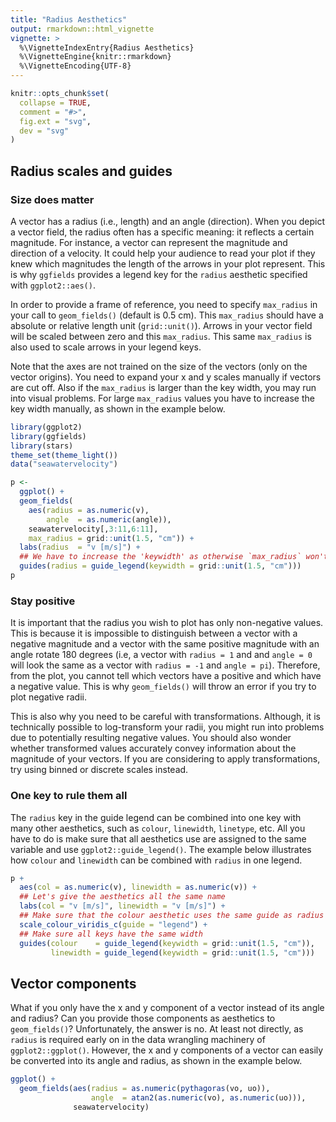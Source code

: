 ```yaml
---
title: "Radius Aesthetics"
output: rmarkdown::html_vignette
vignette: >
  %\VignetteIndexEntry{Radius Aesthetics}
  %\VignetteEngine{knitr::rmarkdown}
  %\VignetteEncoding{UTF-8}
---
```


```r
knitr::opts_chunk$set(
  collapse = TRUE,
  comment = "#>",
  fig.ext = "svg",
  dev = "svg"
)
```

## Radius scales and guides

### Size does matter

A vector has a radius (i.e., length) and an angle (direction). When you depict
a vector field, the radius often has a specific meaning: it reflects a certain
magnitude. For instance, a vector can represent the magnitude and direction of
a velocity. It could help your audience to read your plot if they knew which
magnitudes the length of the arrows in your plot represent. This is why
`ggfields` provides a legend key for the `radius` aesthetic specified with
`ggplot2::aes()`.

In order to provide a frame of reference, you need to specify `max_radius` in
your call to `geom_fields()` (default is 0.5 cm). This `max_radius` should have
a absolute or relative length unit (`grid::unit()`). Arrows in your vector field
will be scaled between zero and this `max_radius`. This same `max_radius` is also
used to scale arrows in your legend keys.

Note that the axes are not trained on the size of the vectors (only on the
vector origins). You need to expand your x and y scales manually if vectors
are cut off. Also if the `max_radius` is larger than the key width, you may
run into visual problems. For large `max_radius` values you have to increase
the key width manually, as shown in the example below.

```r
library(ggplot2)
library(ggfields)
library(stars)
theme_set(theme_light())
data("seawatervelocity")

p <-
  ggplot() +
  geom_fields(
    aes(radius = as.numeric(v),
        angle  = as.numeric(angle)),
    seawatervelocity[,3:11,6:11],
    max_radius = grid::unit(1.5, "cm")) +
  labs(radius  = "v [m/s]") +
  ## We have to increase the 'keywidth' as otherwise `max_radius` won't fit:
  guides(radius = guide_legend(keywidth = grid::unit(1.5, "cm")))
p
```

### Stay positive

It is important that the radius you wish to plot has only non-negative values.
This is because it is impossible to distinguish between a vector with a negative
magnitude and a vector with the same positive magnitude with an angle rotate 180
degrees (i.e, a vector with `radius = 1` and and `angle = 0` will look the same as a
vector with `radius = -1` and `angle = pi`). Therefore, from the plot, you cannot
tell which vectors have a positive and which have a negative value. This is why
`geom_fields()` will throw an error if you try to plot negative radii.

This is also why you need to be careful with transformations. Although, it is
technically possible to log-transform your radii, you might run into problems
due to potentially resulting negative values. You should also wonder whether
transformed values accurately convey information about the magnitude of your
vectors. If you are considering to apply transformations, try using binned or
discrete scales instead.

### One key to rule them all

The `radius` key in the guide legend can be combined into one key with many
other aesthetics, such as `colour`, `linewidth`, `linetype`, etc. All you
have to do is make sure that all aesthetics use are assigned to the same
variable and use `ggplot2::guide_legend()`. The example below illustrates how
`colour` and `linewidth` can be combined with `radius` in one legend.

```r
p +
  aes(col = as.numeric(v), linewidth = as.numeric(v)) +
  ## Let's give the aesthetics all the same name
  labs(col = "v [m/s]", linewidth = "v [m/s]") +
  ## Make sure that the colour aesthetic uses the same guide as radius ("legend")
  scale_colour_viridis_c(guide = "legend") +
  ## Make sure all keys have the same width
  guides(colour    = guide_legend(keywidth = grid::unit(1.5, "cm")),
         linewidth = guide_legend(keywidth = grid::unit(1.5, "cm")))

```

## Vector components

What if you only have the x and y component of a vector instead of its angle
and radius? Can you provide those components as aesthetics to `geom_fields()`?
Unfortunately, the answer is no. At least not directly, as `radius` is required
early on in the data wrangling machinery of `ggplot2::ggplot()`. However,
the x and y components of a vector can easily be converted into its angle and
radius, as shown in the example below.

```r
ggplot() +
  geom_fields(aes(radius = as.numeric(pythagoras(vo, uo)),
                  angle  = atan2(as.numeric(vo), as.numeric(uo))),
              seawatervelocity)
```
